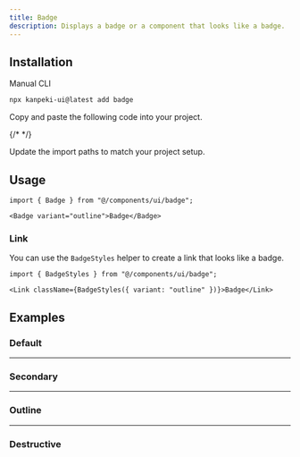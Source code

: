 ---
title: Badge
description: Displays a badge or a component that looks like a badge.
---

<ComponentPreview name="badge-demo" />

## Installation

<TabsRoot defaultValue="manual">

<TabsList>
  <TabsTrigger value="manual">Manual</TabsTrigger>
  <TabsTrigger value="cli" disabled>CLI</TabsTrigger>
</TabsList>
<TabsContent value="cli">

```bash
npx kanpeki-ui@latest add badge
```

</TabsContent>

<TabsContent value="manual">

<Steps>

<Step>Copy and paste the following code into your project.</Step>

{/* <ComponentSource name="button" /> */}

<Step>Update the import paths to match your project setup.</Step>

</Steps>

</TabsContent>

</TabsRoot>

## Usage

```tsx
import { Badge } from "@/components/ui/badge";
```

```tsx
<Badge variant="outline">Badge</Badge>
```

### Link

You can use the `BadgeStyles` helper to create a link that looks like a badge.

```tsx
import { BadgeStyles } from "@/components/ui/badge";
```

```tsx
<Link className={BadgeStyles({ variant: "outline" })}>Badge</Link>
```

## Examples

### Default

<ComponentPreview name="badge-demo" />

---

### Secondary

<ComponentPreview name="badge-secondary" />

---

### Outline

<ComponentPreview name="badge-outline" />

---

### Destructive

<ComponentPreview name="badge-destructive" />
